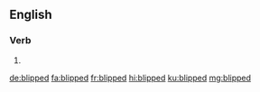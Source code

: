 ==English==

===Verb===
{{head|en|verb form}}

# {{en-past of|blip}}

[[de:blipped]]
[[fa:blipped]]
[[fr:blipped]]
[[hi:blipped]]
[[ku:blipped]]
[[mg:blipped]]